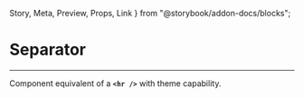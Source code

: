 
  Story,
  Meta,
  Preview,
  Props,
  Link
} from "@storybook/addon-docs/blocks";

<Meta title="Misc/Separator" component={Separator} />

# Separator

<hr />

Component equivalent of a **`<hr />`** with theme capability.

<Preview withSource="open">
  <Story name="Regular">
    <Box style={{width: '400px'}}>
      <Separator />
    </Box>
  </Story>
</Preview>
